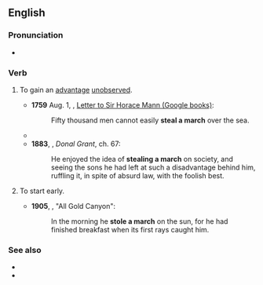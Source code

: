==English==

===Pronunciation===
* {{audio|en|En-au-steal a march.ogg|Audio (AU)}}

===Verb===
{{en-verb|steal<,,stole,stolen> a march}}

# {{lb|en|intransitive|idiomatic}} To gain an [[advantage]] [[unobserved]].
#* '''1759''' Aug. 1, {{w|Horace Walpole}}, [https://books.google.ca/books?id=qOYQAAAAYAAJ&pg=PA501&lpg=PA501&dq=%22Fifty+thousand+men+cannot+easily+steal+a+march+over+the+sea%22&source=bl&ots=ScSc9yEkxv&sig=XzLscgOPMzfmr7MdpJWYzg9AEzY&hl=en&sa=X&ved=0ahUKEwj_z-2y1r_OAhVD7R4KHbAEDEoQ6AEIJzAD#v=onepage&q=%22Fifty%20thousand%20men%20cannot%20easily%20steal%20a%20march%20over%20the%20sea%22&f=false Letter to Sir Horace Mann (Google books)]:
#*: Fifty thousand men cannot easily '''steal a march''' over the sea.
#* {{RQ:Smollett Humphry Clinker|chapter=[https://books.google.ca/books?id=d6QbAgAAQBAJ&pg=PT1977&lpg=PT1977&dq=%22yesterday+wanted+to+steal+a+march+of+poor+Liddy%22&source=bl&ots=f1jiO1i4cN&sig=XTh_NV9a_8q5miBXTuODou0mzxI&hl=en&sa=X&ved=0ahUKEwjgwuSC17_OAhUE2B4KHSsUBaQQ6AEIKjAF#v=onepage&q=%22yesterday%20wanted%20to%20steal%20a%20march%20of%20poor%20Liddy%22&f=false Letter to Sir Watkin Phillips, May 6]|text=She yesterday wanted to '''steal a march''' of poor Liddy.}}
#* '''1883''', {{w|George MacDonald}}, ''Donal Grant'', ch. 67:
#*: He enjoyed the idea of '''stealing a march''' on society, and seeing the sons he had left at such a disadvantage behind him, ruffling it, in spite of absurd law, with the foolish best.
# {{lb|en|intransitive|idiomatic}} To start early.
#: {{ux|en|They '''stole a march''' by taking non-merchandise inventory on January 2.}}
#* '''1905''', {{w|Jack London}}, "All Gold Canyon":
#*: In the morning he '''stole a march''' on the sun, for he had finished breakfast when its first rays caught him.

===See also===
* {{l|en|get the drop on}}
* {{l|en|head start}}
